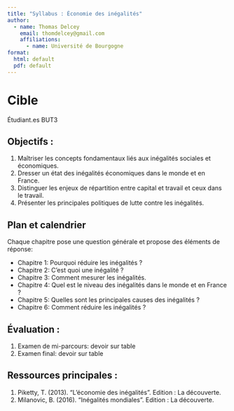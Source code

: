 ```yaml
---
title: "Syllabus : Économie des inégalités"
author:
  - name: Thomas Delcey
    email: thomdelcey@gmail.com
    affiliations:
      - name: Université de Bourgogne
format:
  html: default 
  pdf: default
---
```



# Cible

Étudiant.es BUT3

## Objectifs :

1. Maîtriser les concepts fondamentaux liés aux inégalités sociales et économiques.
2. Dresser un état des inégalités économiques dans le monde et en France.
3. Distinguer les enjeux de répartition entre capital et travail et ceux dans le travail. 
4. Présenter les principales politiques de lutte contre les inégalités.

## Plan et calendrier 

Chaque chapitre pose une question générale et propose des éléments de réponse: 

- Chapitre 1: Pourquoi réduire les inégalités ? 
- Chapitre 2: C’est quoi une inégalité ? 
- Chapitre 3: Comment mesurer les inégalités. 
- Chapitre 4: Quel est le niveau des inégalités dans le monde et en France ? 
- Chapitre 5: Quelles sont les principales causes des inégalités ?
- Chapitre 6: Comment réduire les inégalités ? 


## Évaluation :

1. Examen de mi-parcours:  devoir sur table 
2. Examen final: devoir sur table 

## Ressources principales :

1. Piketty, T. (2013). "L’économie des inégalités". Edition : La découverte.
2. Milanovic, B. (2016). "Inégalités mondiales". Edition : La découverte.

